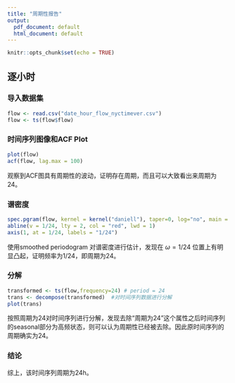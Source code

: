 ---
title: "周期性报告"
output:
  pdf_document: default
  html_document: default
---

```{r setup, include=FALSE}
knitr::opts_chunk$set(echo = TRUE)
```

## 逐小时

### 导入数据集
```{r}

flow <- read.csv("date_hour_flow_nyctimever.csv")
flow <- ts(flow$flow)
```


### 时间序列图像和ACF Plot
```{r}
plot(flow)
acf(flow, lag.max = 100)
```

观察到ACF图具有周期性的波动，证明存在周期，而且可以大致看出来周期为24。





### 谱密度
```{r}

spec.pgram(flow, kernel = kernel("daniell"), taper=0, log="no", main = "Smoothed Periodogram")
abline(v = 1/24, lty = 2, col = "red", lwd = 1)
axis(1, at = 1/24, labels = "1/24")

```

使用smoothed periodogram 对谱密度进行估计，发现在 $\omega = 1/24$ 位置上有明显凸起，证明频率为1/24，即周期为24。


### 分解

```{r}
transformed <- ts(flow,frequency=24) # period = 24
trans <- decompose(transformed)  #对时间序列数据进行分解
plot(trans)
```


按照周期为24对时间序列进行分解，发现去除“周期为24”这个属性之后时间序列的seasonal部分为高频状态，则可以认为周期性已经被去除。因此原时间序列的周期确实为24。

### 结论
综上，该时间序列周期为24h。